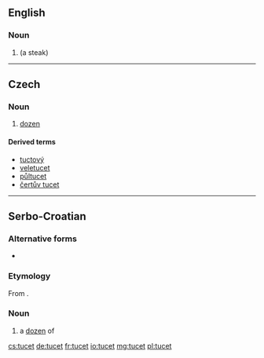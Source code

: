 ==English==

===Noun===
{{en-noun}}

# {{obsolete form of|tucket|nodot=yet}} (a steak)

{{Webster 1913}}

----

==Czech==

===Noun===
{{cs-noun|g=m}}

# [[dozen]]

====Derived terms====
* [[tuctový]]
* [[veletucet]] {{m}}
* [[půltucet]] {{m}}
* [[čertův tucet]] {{m}}

----

==Serbo-Croatian==

===Alternative forms===
* {{l|sh|tuce|tùce|sc=Latn}}

===Etymology===
From {{etyl|de|sh}} {{term|Dutzend|lang=de}}.

===Noun===
{{sh-noun|r|g=m|head=tùcet|туцет|ту̀цет}}

# a [[dozen]] of

[[cs:tucet]]
[[de:tucet]]
[[fr:tucet]]
[[io:tucet]]
[[mg:tucet]]
[[pl:tucet]]